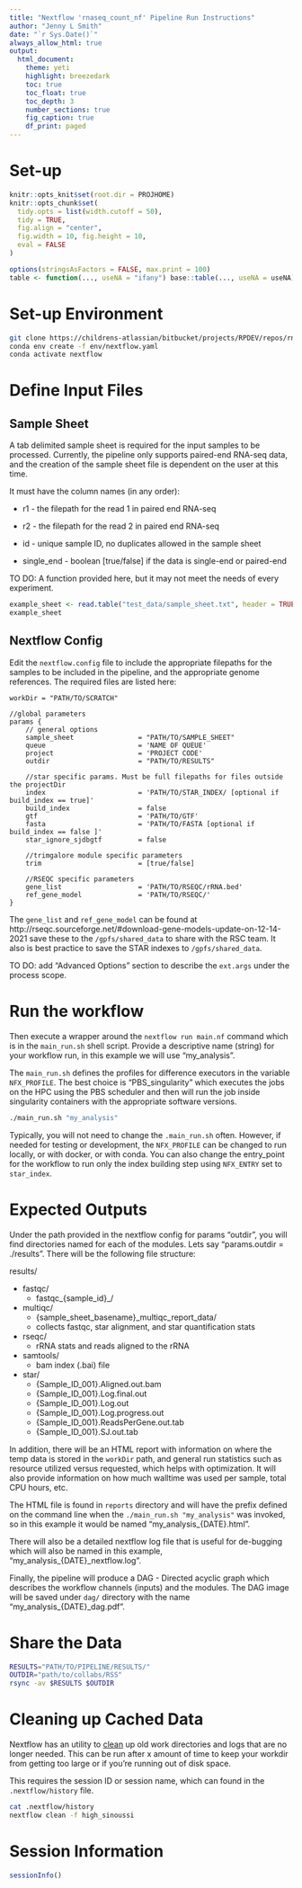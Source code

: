 ```yaml
---
title: "Nextflow 'rnaseq_count_nf' Pipeline Run Instructions"
author: "Jenny L Smith"
date: "`r Sys.Date()`"
always_allow_html: true
output:
  html_document:
    theme: yeti
    highlight: breezedark
    toc: true
    toc_float: true
    toc_depth: 3
    number_sections: true
    fig_caption: true
    df_print: paged
---
```


# Set-up 

```r
knitr::opts_knit$set(root.dir = PROJHOME)
knitr::opts_chunk$set(
  tidy.opts = list(width.cutoff = 50),
  tidy = TRUE,
  fig.align = "center",
  fig.width = 10, fig.height = 10,
  eval = FALSE
)

options(stringsAsFactors = FALSE, max.print = 100)
table <- function(..., useNA = "ifany") base::table(..., useNA = useNA)
```

# Set-up Environment 

```bash
git clone https://childrens-atlassian/bitbucket/projects/RPDEV/repos/rnaseq_count_nf/
conda env create -f env/nextflow.yaml
conda activate nextflow
```


# Define Input Files 

## Sample Sheet

A tab delimited sample sheet is required for the input samples to be processed. Currently, the pipeline only supports paired-end RNA-seq data, and the creation of the sample sheet file is dependent on the user at this time. 

It must have the column names (in any order):

  * r1 - the filepath for the read 1 in paired end RNA-seq
    
  * r2 - the filepath for the read 2 in paired end RNA-seq
    
  * id - unique sample ID, no duplicates allowed in the sample sheet
    
  * single_end - boolean [true/false] if the data is single-end or paired-end 


TO DO: A function provided here, but it may not meet the needs of every experiment. 

```r
example_sheet <- read.table("test_data/sample_sheet.txt", header = TRUE)
example_sheet
```

## Nextflow Config

Edit the `nextflow.config` file to include the appropriate filepaths for the samples to be included in the pipeline, and the appropriate genome references. The required files are listed here:

```
workDir = "PATH/TO/SCRATCH" 

//global parameters
params {
    // general options
    sample_sheet                = "PATH/TO/SAMPLE_SHEET"
    queue                       = 'NAME OF QUEUE'
    project                     = 'PROJECT CODE'
    outdir                      = "PATH/TO/RESULTS"

    //star specific params. Must be full filepaths for files outside the projectDir
    index                       = 'PATH/TO/STAR_INDEX/ [optional if build_index == true]'
    build_index                 = false
    gtf                         = 'PATH/TO/GTF'
    fasta                       = 'PATH/TO/FASTA [optional if build_index == false ]'
    star_ignore_sjdbgtf         = false

    //trimgalore module specific parameters
    trim                        = [true/false]

    //RSEQC specific parameters
    gene_list                   = 'PATH/TO/RSEQC/rRNA.bed'
    ref_gene_model              = 'PATH/TO/RSEQC/'
}
```

The `gene_list` and `ref_gene_model` can be found at http://rseqc.sourceforge.net/#download-gene-models-update-on-12-14-2021 
save these to the `/gpfs/shared_data` to share with the RSC team. It also is best practice to save the STAR indexes to `/gpfs/shared_data`. 

TO DO: add "Advanced Options" section to describe the `ext.args` under the process scope. 

# Run the workflow 

Then execute a wrapper around the `nextflow run main.nf` command which is in the `main_run.sh` shell script. Provide a descriptive name (string) for your workflow run, in this example we will use "my_analysis". 

The `main_run.sh` defines the profiles for difference executors in the variable `NFX_PROFILE`. The best choice is "PBS_singularity" which executes the jobs on the HPC using the PBS scheduler and then will run the job inside singularity containers with the appropriate software versions. 

```bash
./main_run.sh "my_analysis"
```

Typically, you will not need to change the `.main_run.sh` often. However, if needed for testing or development, the `NFX_PROFILE` can be changed to run locally, or with docker, or with conda. You can also change the entry_point for the workflow to run only the index building step using `NFX_ENTRY` set to `star_index`. 


# Expected Outputs 

Under the path provided in the nextflow config for params "outdir", you will find directories named for each of the modules. Lets say "params.outdir = ./results". There will be the following file structure:

results/

  * fastqc/ 
    * fastqc_{sample_id}_/
    
  * multiqc/
    * {sample_sheet_basename}_multiqc_report_data/ 
    * collects fastqc, star alignment, and star quantification stats 
    
  * rseqc/
    * rRNA stats and reads aligned to the rRNA
    
  * samtools/
    * bam index (.bai) file
    
  * star/
    * {Sample_ID_001}.Aligned.out.bam
    * {Sample_ID_001}.Log.final.out
    * {Sample_ID_001}.Log.out
    * {Sample_ID_001}.Log.progress.out
    * {Sample_ID_001}.ReadsPerGene.out.tab
    * {Sample_ID_001}.SJ.out.tab

In addition, there will be an HTML report with information on where the temp data is stored in the `workDir` path, and general run statistics such as resource utilized  versus requested, which helps with optimization. It will also provide information on how much walltime was used per sample, total CPU hours, etc. 

The HTML file is found in `reports` directory and will have the prefix defined on the command line when the `./main_run.sh "my_analysis"` was invoked, so in this example it would be named "my_analysis_{DATE}.html". 

There will also be a detailed nextflow log file that is useful for de-bugging which will also be named in this example, "my_analysis_{DATE}_nextflow.log".

Finally, the pipeline will produce a DAG - Directed acyclic graph which describes the workflow channels (inputs) and the modules. The DAG image will be saved under `dag/` directory with the name "my_analysis_{DATE}_dag.pdf". 

# Share the Data

```bash
RESULTS="PATH/TO/PIPELINE/RESULTS/"
OUTDIR="path/to/collabs/RSS"
rsync -av $RESULTS $OUTDIR 
```


# Cleaning up Cached Data

Nextflow has an utility to [clean](https://www.nextflow.io/docs/latest/cli.html#clean) up old work directories and logs that are no longer needed. This can be run after x amount of time to keep your workdir from getting too large or if you're running out of disk space. 

This requires the session ID or session name, which can found in the `.nextflow/history` file. 

```bash
cat .nextflow/history
nextflow clean -f high_sinoussi
```



# Session Information

```r
sessionInfo()
```


